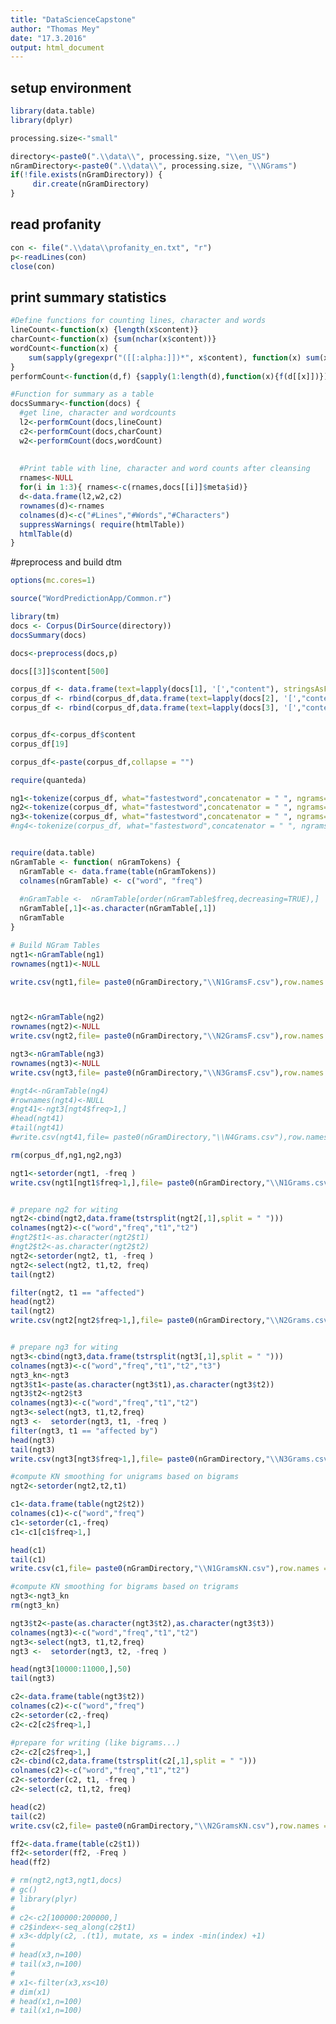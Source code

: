```yaml
---
title: "DataScienceCapstone"
author: "Thomas Mey"
date: "17.3.2016"
output: html_document
---
```





## setup environment
```r
library(data.table)
library(dplyr)

processing.size<-"small"

directory<-paste0(".\\data\\", processing.size, "\\en_US")
nGramDirectory<-paste0(".\\data\\", processing.size, "\\NGrams")
if(!file.exists(nGramDirectory)) {
     dir.create(nGramDirectory)
}
```

## read profanity
```r
con <- file(".\\data\\profanity_en.txt", "r") 
p<-readLines(con) 
close(con)
``` 


## print summary statistics
```r
#Define functions for counting lines, character and words
lineCount<-function(x) {length(x$content)}
charCount<-function(x) {sum(nchar(x$content))}
wordCount<-function(x) {
    sum(sapply(gregexpr("([[:alpha:]])*", x$content), function(x) sum(x > 0)))
}
performCount<-function(d,f) {sapply(1:length(d),function(x){f(d[[x]])})}

#Function for summary as a table
docsSummary<-function(docs) {
  #get line, character and wordcounts
  l2<-performCount(docs,lineCount)
  c2<-performCount(docs,charCount)
  w2<-performCount(docs,wordCount)
  
  
  #Print table with line, character and word counts after cleansing
  rnames<-NULL
  for(i in 1:3){ rnames<-c(rnames,docs[[i]]$meta$id)}
  d<-data.frame(l2,w2,c2)
  rownames(d)<-rnames
  colnames(d)<-c("#Lines","#Words","#Characters")
  suppressWarnings( require(htmlTable))
  htmlTable(d)
}
```

#preprocess and build dtm
```r
options(mc.cores=1)

source("WordPredictionApp/Common.r")

library(tm)   
docs <- Corpus(DirSource(directory))
docsSummary(docs)

docs<-preprocess(docs,p)

docs[[3]]$content[500]

corpus_df <- data.frame(text=lapply(docs[1], '[',"content"), stringsAsFactors=F)
corpus_df <- rbind(corpus_df,data.frame(text=lapply(docs[2], '[',"content"), stringsAsFactors=F))
corpus_df <- rbind(corpus_df,data.frame(text=lapply(docs[3], '[',"content"), stringsAsFactors=F))


corpus_df<-corpus_df$content
corpus_df[19]

corpus_df<-paste(corpus_df,collapse = "")

require(quanteda)

ng1<-tokenize(corpus_df, what="fastestword",concatenator = " ", ngrams=1)
ng2<-tokenize(corpus_df, what="fastestword",concatenator = " ", ngrams=2)
ng3<-tokenize(corpus_df, what="fastestword",concatenator = " ", ngrams=3)
#ng4<-tokenize(corpus_df, what="fastestword",concatenator = " ", ngrams=4)


require(data.table)
nGramTable <- function( nGramTokens) {
  nGramTable <- data.frame(table(nGramTokens))
  colnames(nGramTable) <- c("word", "freq")
  
  #nGramTable <-  nGramTable[order(nGramTable$freq,decreasing=TRUE),]
  nGramTable[,1]<-as.character(nGramTable[,1])
  nGramTable
}

# Build NGram Tables
ngt1<-nGramTable(ng1)
rownames(ngt1)<-NULL

write.csv(ngt1,file= paste0(nGramDirectory,"\\N1GramsF.csv"),row.names = FALSE)



ngt2<-nGramTable(ng2)
rownames(ngt2)<-NULL
write.csv(ngt2,file= paste0(nGramDirectory,"\\N2GramsF.csv"),row.names = FALSE)

ngt3<-nGramTable(ng3)
rownames(ngt3)<-NULL
write.csv(ngt3,file= paste0(nGramDirectory,"\\N3GramsF.csv"),row.names = FALSE)

#ngt4<-nGramTable(ng4)
#rownames(ngt4)<-NULL
#ngt41<-ngt3[ngt4$freq>1,]
#head(ngt41)
#tail(ngt41)
#write.csv(ngt41,file= paste0(nGramDirectory,"\\N4Grams.csv"),row.names = FALSE)

rm(corpus_df,ng1,ng2,ng3)
```


```r
ngt1<-setorder(ngt1, -freq )
write.csv(ngt1[ngt1$freq>1,],file= paste0(nGramDirectory,"\\N1Grams.csv"),row.names = FALSE)


# prepare ng2 for witing
ngt2<-cbind(ngt2,data.frame(tstrsplit(ngt2[,1],split = " ")))
colnames(ngt2)<-c("word","freq","t1","t2")
#ngt2$t1<-as.character(ngt2$t1)
#ngt2$t2<-as.character(ngt2$t2)
ngt2<-setorder(ngt2, t1, -freq )
ngt2<-select(ngt2, t1,t2, freq)
tail(ngt2)

filter(ngt2, t1 == "affected")
head(ngt2)
tail(ngt2)
write.csv(ngt2[ngt2$freq>1,],file= paste0(nGramDirectory,"\\N2Grams.csv"),row.names = FALSE)


# prepare ng3 for witing
ngt3<-cbind(ngt3,data.frame(tstrsplit(ngt3[,1],split = " ")))
colnames(ngt3)<-c("word","freq","t1","t2","t3")
ngt3_kn<-ngt3
ngt3$t1<-paste(as.character(ngt3$t1),as.character(ngt3$t2))
ngt3$t2<-ngt2$t3
colnames(ngt3)<-c("word","freq","t1","t2")
ngt3<-select(ngt3, t1,t2,freq)
ngt3 <-  setorder(ngt3, t1, -freq )
filter(ngt3, t1 == "affected by")
head(ngt3)
tail(ngt3)
write.csv(ngt3[ngt3$freq>1,],file= paste0(nGramDirectory,"\\N3Grams.csv"),row.names = FALSE)
```


```r
#compute KN smoothing for unigrams based on bigrams
ngt2<-setorder(ngt2,t2,t1)

c1<-data.frame(table(ngt2$t2))
colnames(c1)<-c("word","freq")
c1<-setorder(c1,-freq)
c1<-c1[c1$freq>1,]

head(c1)
tail(c1)
write.csv(c1,file= paste0(nGramDirectory,"\\N1GramsKN.csv"),row.names = FALSE)

#compute KN smoothing for bigrams based on trigrams
ngt3<-ngt3_kn
rm(ngt3_kn)

ngt3$t2<-paste(as.character(ngt3$t2),as.character(ngt3$t3))
colnames(ngt3)<-c("word","freq","t1","t2")
ngt3<-select(ngt3, t1,t2,freq)
ngt3 <-  setorder(ngt3, t2, -freq )

head(ngt3[10000:11000,],50)
tail(ngt3)

c2<-data.frame(table(ngt3$t2))
colnames(c2)<-c("word","freq")
c2<-setorder(c2,-freq)
c2<-c2[c2$freq>1,]

#prepare for writing (like bigrams...)
c2<-c2[c2$freq>1,]
c2<-cbind(c2,data.frame(tstrsplit(c2[,1],split = " ")))
colnames(c2)<-c("word","freq","t1","t2")
c2<-setorder(c2, t1, -freq )
c2<-select(c2, t1,t2, freq)

head(c2)
tail(c2)
write.csv(c2,file= paste0(nGramDirectory,"\\N2GramsKN.csv"),row.names = FALSE)

ff2<-data.frame(table(c2$t1))
ff2<-setorder(ff2, -Freq )
head(ff2)
```


```r
# rm(ngt2,ngt3,ngt1,docs)
# gc()
# library(plyr)
# 
# c2<-c2[100000:200000,]
# c2$index<-seq_along(c2$t1)
# x3<-ddply(c2, .(t1), mutate, xs = index -min(index) +1)
# 
# head(x3,n=100)
# tail(x3,n=100)
# 
# x1<-filter(x3,xs<10)
# dim(x1)
# head(x1,n=100)
# tail(x1,n=100)
```

